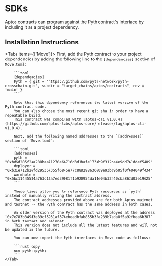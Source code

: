 
# SDKs

Aptos contracts can program against the Pyth contract's interface by including it as a project dependency.

## Installation Instructions

<Tabs items={['Move']}>
    <Tab>
        First, add the Pyth contract to your project dependencies by adding the following line to the `[dependencies]` section of `Move.toml`:

        ```toml
        [dependencies]
        Pyth = { git = "https://github.com/pyth-network/pyth-crosschain.git", subdir = "target_chains/aptos/contracts", rev = "main" }
        ```

        Note that this dependency references the latest version of the Pyth contract code.
        You can also choose the most recent git sha in order to have a repeatable build.
        This contract was compiled with [aptos-cli v1.0.4](https://github.com/aptos-labs/aptos-core/releases/tag/aptos-cli-v1.0.4).

        Next, add the following named addresses to the `[addresses]` section of `Move.toml`:

        ```toml
        [addresses]
        pyth = "0xbd6d205f2aa288baa71270e66716d3d1bafe173ab9f312de4e9dd761ddef5409"
        deployer = "0xb31e712b26fd295357355f6845e77c888298636609e93bc9b05f0f604049f434"
        wormhole = "0x5bc11445584a763c1fa7ed39081f1b920954da14e04b32440cba863d03e19625"
        ```

        These lines allow you to reference Pyth resources as `pyth` instead of manually writing the contract address.
        The contract addresses provided above are for both Aptos mainnet and testnet -- the Pyth contract has the same address in both cases.

        An older version of the Pyth contract was deployed at the address `0x7e783b349d3e89cf5931af376ebeadbfab855b3fa239b7ada8f5a92fbea6b387` in both testnet and mainnet.
        This version does not include all the latest features and will not be updated in the future.

        You can now import the Pyth interfaces in Move code as follows:

        ```rust copy
        use pyth::pyth;
        ```
    </Tab>

</Tabs>

